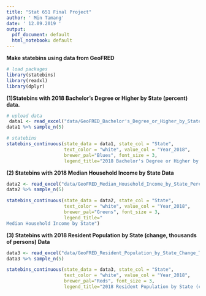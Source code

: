 ```yaml
---
title: "Stat 651 Final Project"
author: ' Min Tamang'
date: ' 12.09.2019 '
output:
  pdf_document: default
  html_notebook: default
---
```


**Make statebins using data from GeoFRED**


```r
# load packages
library(statebins)
library(readxl)
library(dplyr)
```



**(1)Statebins with 2018 Bachelor's Degree or Higher by State (percent) data.**
```r
# upload data
 data1 <- read_excel("data/GeoFRED_Bachelor's_Degree_or_Higher_by_State_Percent.xls", skip = 1)
data1 %>% sample_n(5)
```

```r
# statebins
statebins_continuous(state_data = data1, state_col = "State",
                     text_color = "white", value_col = "Year_2018",
                     brewer_pal="Blues", font_size = 3,
                     legend_title="2018 Bachelor's Degree or Higher by State (percent)")
```



**(2) Statebins with 2018 Median Household Income by State Data**
```r
data2 <- read_excel("data/GeoFRED_Median_Household_Income_by_State_Percent_Change.xls", skip = 1)
data2 %>% sample_n(5)
```

```r
statebins_continuous(state_data = data2, state_col = "State",
                     text_color = "white", value_col = "Year_2018",
                     brewer_pal="Greens", font_size = 3,
                     legend_title="
Median Household Income by State")
```


**(3) Statebins with 2018 Resident Population by State (change, thousands of persons) Data**
```r
data3 <- read_excel("data/GeoFRED_Resident_Population_by_State_Change_Thousands_of_Persons.xls", skip=1)
data3 %>% sample_n(5)
```

```r
statebins_continuous(state_data = data3, state_col = "State",
                     text_color = "white", value_col = "Year_2018",
                     brewer_pal="Reds", font_size = 3, 
                     legend_title="2018 Resident Population by State (change, thousands of persons) ")
```

